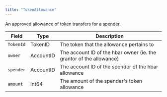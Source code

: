 ---
title: "TokenAllowance"
---


An approved allowance of token transfers for a spender.

| Field     | Type      | Description                                                         |
| --------- | --------- | ------------------------------------------------------------------- |
| `TokenId` | TokenID   | The token that the allowance pertains to                            |
| `owner`   | AccountID | The account ID of the hbar owner (ie. the grantor of the allowance) |
| `spender` | AccountID | The account ID of the spender of the hbar allowance                 |
| `amount`  | int64     | The amount of the spender's token allowance                         |

####
